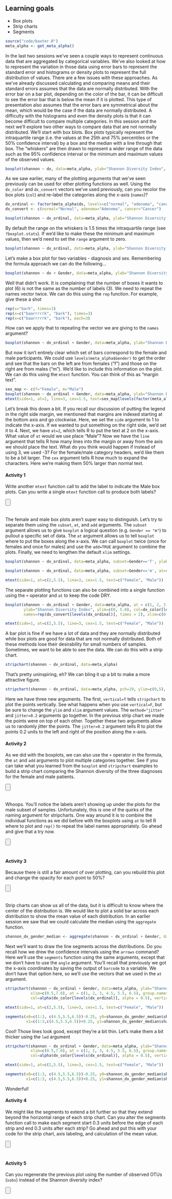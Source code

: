 ## Learning goals

* Box plots
*	Strip charts
* Segments


```r
source("code/baxter.R")
meta_alpha <- get_meta_alpha()
```

In the last two sessions we've seen a couple ways to represent continuous data that are aggregated by categorical variables. We've also looked at how to represent the variation in those data using error bars to represent the standard error and histograms or density plots to represent the full distribution of values. There are a few issues with these approaches. As we've already discussed calculating and comparing means and their standard errors assumes that the data are normally distributed. With the error bar on a bar plot, depending on the color of the bar, it can be difficult to see the error bar that is below the mean if it is plotted. This type of presentation also assumes that the error bars are symmetrical about the mean, which would be the case if the data are normally distributed. A difficulty with the histograms and even the density plots is that it can become difficult to compare multiple categories. In this session and the next we'll explore two other ways to compare data that are not normally distributed. We'll start with box blots. Box plots typically represent the intraquartile range (i.e. the values at the 25th and 75% percentiles or the 50% confidence interval) by a box and the median with a line through that box. The "whiskers" are then drawn to represent a wider range of the data such as the 95% confidence interval or the minimum and maximum values of the observed values.

```r
boxplot(shannon ~ dx, data=meta_alpha, ylab="Shannon Diversity Index", ylim=c(0, 5.0))
```

As we saw earlier, many of the plotting arguments that we've seen previously can be used for other plotting functions as well. Using the `dx_color` and `dx_convert` vectors we've used previously, can you recolor the box plots (`col`) and re-label the categories along the x-axis (`names`)?

```r
dx_ordinal <- factor(meta_alpha$dx, levels=c("normal", "adenoma", "cancer"))
dx_convert <- c(normal="Normal", adenoma="Adenoma", cancer="Cancer")

boxplot(shannon ~ dx_ordinal, data=meta_alpha, ylab="Shannon Diversity Index", ylim=c(0, 5.0), col=dx_color[levels(dx_ordinal)], names=dx_convert[levels(dx_ordinal)])
```

By default the range on the whiskers is 1.5 times the intraquartile range (see `?boxplot.stats`). If we'd like to make these the minimum and maximum values, then we'd need to set the `range` argument to zero.

```r
boxplot(shannon ~ dx_ordinal, data=meta_alpha, ylab="Shannon Diversity Index", ylim=c(0, 5.0), col=dx_color[levels(dx_ordinal)], names=dx_convert[levels(dx_ordinal)], range=0)
```


Let's make a box plot for two variables - diagnosis and sex. Remembering the formula approach we can do the following...

```r
boxplot(shannon ~ dx + Gender, data=meta_alpha, ylab="Shannon Diversity Index", ylim=c(0, 5.0), col=dx_color[levels(dx_ordinal)], names=dx_convert[levels(dx_ordinal)])
```

Well that didn't work. It is complaining that the number of boxes it wants to plot (6) is not the same as the number of labels (3). We need to repeat the names vector twice. We can do this using the `rep` function. For example, give these a shot

```r
rep(x="bark", times=3)
rep(x=c("baarrrrrk", "bark"), times=3)
rep(x=c("baarrrrrk", "bark"), each=3)
```

How can we apply that to repeating the vector we are giving to the `names` argument?

```r
boxplot(shannon ~ dx_ordinal + Gender, data=meta_alpha, ylab="Shannon Diversity Index", ylim=c(0, 5.0), col=dx_color[levels(dx_ordinal)], names=rep(dx_convert[levels(dx_ordinal)], times=2) )
```

But now it isn't entirely clear which set of bars correspond to the female and male participants. We could use `levels(meta_alpha$Gender)` to get the order and see that the bars on the left are from females ("f") and those on the right are from males ("m"). We'd like to include this information on the plot. We can do this using the `mtext` function. You can think of this as "margin text".

```r
sex_map <- c(f="Female", m="Male")
boxplot(shannon ~ dx_ordinal + Gender, data=meta_alpha, ylab="Shannon Diversity Index", ylim=c(0, 5.0), col=dx_color[levels(dx_ordinal)], names=rep(dx_convert[levels(dx_ordinal)], times=2) )
mtext(side=1, at=2, line=3, cex=1.5, text=sex_map[levels(factor(meta_alpha$Gender))[1]])
```

Let's break this down a bit. If you recall our discussion of putting the legend in the right side margin, we mentioned that margins are indexed starting at the bottom axis and go clockwise. Here, we set the `side` argument to 1 to indicate the x-axis. If we wanted to put something on the right side, we'd set it to 4. Next, we have `at=2`, which tells R to put the text at 2 on the x-axis. What value of `at` would we use place "Male"? Now we have the `line` argument that tells R how many lines into the margin or away from the axis we should place the text. What do you think would happen if instead of using 3, we used -3? For the female/male category headers, we'd like them to be a bit larger. The `cex` argument tells R how much to expand the characters. Here we're making them 50% larger than normal text.

#### Activity 1
Write another `mtext` function call to add the label to indicate the Male box plots. Can you write a single `mtext` function call to produce both labels?

<input type=button class=hideshow style="margin-bottom: 20px"></input>
<div style="display: none">

```r
boxplot(shannon ~ dx_ordinal + Gender, data=meta_alpha, ylab="Shannon Diversity Index", ylim=c(0, 5.0), col=dx_color[levels(dx_ordinal)], names=rep(dx_convert[levels(dx_ordinal)], times=2) )

mtext(side=1, at=c(2,5), line=3, cex=1.5, text=sex_map[levels(factor(meta_alpha$Gender))])
```
</div>

The female and male box plots aren't super easy to distinguish. Let's try to separate them using the `subset`, `at`, and `add` arguments. The `subset` argument allows us to give `boxplot` a logical question (e.g. `Gender == "m"`) to pullout a specific set of data. The `at` argument allows us to tell `boxplot` where to put the boxes along the x-axis. We can call `boxplot` twice (once for females and once for males) and use the `add=TRUE` argument to combine the plots. Finally, we need to lengthen the default `xlim` settings.

```r
boxplot(shannon ~ dx_ordinal, data=meta_alpha, subset=Gender=='f', ylab="Shannon Diversity Index", ylim=c(0, 5.0), col=dx_color[levels(dx_ordinal)], names=dx_convert[levels(dx_ordinal)], xlim=c(0.5,7.0))

boxplot(shannon ~ dx_ordinal, data=meta_alpha, subset=Gender=='m', at=seq(from=4.5,6.5,1), col=dx_color[levels(dx_ordinal)], names=dx_convert[levels(dx_ordinal)], add=T)

mtext(side=1, at=c(2,5.5), line=3, cex=1.5, text=c("Female", "Male"))
```



The separate plotting functions can also be combined into a single function using the `+` operator and `at` to keep the code DRY.

```r
boxplot(shannon ~ dx_ordinal + Gender, data=meta_alpha, at = c(1, 2, 3, 4.5, 5.5, 6.5),
        ylab="Shannon Diversity Index", ylim=c(0, 5.0), col=dx_color[levels(dx_ordinal)],
        names=rep(dx_convert[levels(dx_ordinal)], times = 2), xlim=c(0.5,7.0))

mtext(side=1, at=c(2,5.5), line=3, cex=1.5, text=c("Female", "Male"))
```



A bar plot is fine if we have a lot of data and they are normally distributed while box plots are good for data that are not normally distributed. Both of these methods lose their desirability for small numbers of samples. Sometimes, we want to be able to see the data. We can do this with a strip chart.

```r
stripchart(shannon ~ dx_ordinal, data=meta_alpha)
```

That's pretty uninspiring, eh? We can bling it up a bit to make a more attractive figure.

```r
stripchart(shannon ~ dx_ordinal, data=meta_alpha, pch=19, ylim=c(0,5), group.names=dx_convert[levels(dx_ordinal)], col=dx_color[levels(dx_ordinal)], vertical=T, method="jitter", jitter=0.2)
```

Here we have three new arguments. The first, `vertical=T` tells `stripchart` to plot the points vertically. See what happens when you use `vertical=F`, but be sure to change the `ylim` and `xlim` argument values. The `method="jitter"` and `jitter=0.2` arguments go together. In the previous strip chart we made the points were on top of each other. Together these two arguments allow us to randomly jitter the points. The `jitter=0.2` argument tells R to plot the points 0.2 units to the left and right of the position along the x-axis.


#### Activity 2
As we did with the boxplots, we can also use the `+` operator in the formula, the `at` and `add` arguments to plot multiple categories together. See if you can take what you learned from the `boxplot` and `stripchart` examples to build a strip chart comparing the Shannon diversity of the three diagnoses for the female and male patients.

<input type=button class=hideshow style="margin-bottom: 20px"></input>
<div style="display: none">

```r
stripchart(shannon ~ dx_ordinal, data=meta_alpha, subset=Gender=='f', ylab="Shannon Diversity Index", ylim=c(0, 5.0), col=dx_color[levels(dx_ordinal)], group.names=dx_convert[levels(dx_ordinal)], xlim=c(0.5,7.0), vertical=T, method="jitter", jitter=0.2, pch=19)

stripchart(shannon ~ dx_ordinal, data=meta_alpha, subset=Gender=='m', at=seq(from=4.5,to=6.5,by=1), col=dx_color[levels(dx_ordinal)], group.names=dx_convert[levels(dx_ordinal)], vertical=T, method="jitter", jitter=0.2, pch=19, add=T)

mtext(side=1, at=c(2,5.5), line=3, cex=1.5, text=c("Female", "Male"))
```
</div>

Whoops. You'll notice the labels aren't showing up under the plots for the male subset of samples. Unfortunately, this is one of the quirks of the naming argument for stripcharts. One way around it is to combine the individual functions as we did before with the boxplots using `at` to tell R where to plot and `rep()` to repeat the label names appropriately.  Go ahead and give that a try now.

<input type=button class=hideshow style="margin-bottom: 20px"></input>
<div style="display: none">

```r
stripchart(shannon ~ dx_ordinal + Gender, data=meta_alpha, ylab="Shannon Diversity Index", pch=19, ylim=c(0,5.0),
           xlim=c(0.5,7.0), at = c(1, 2, 3, 4.5, 5.5, 6.5), group.names=rep(dx_convert[levels(dx_ordinal)], times = 2),
           col=dx_color[levels(dx_ordinal)], vertical=T, method="jitter", jitter=0.2)

mtext(side=1, at=c(2,5.5), line=3, cex=1.5, text=c("Female", "Male"))
```
</div>

#### Activity 3
Because there is still a fair amount of over plotting, can you rebuild this plot and change the opacity for each point to 50%?

<input type=button class=hideshow style="margin-bottom: 20px"></input>
<div style="display: none">

```r
library('scales')

stripchart(shannon ~ dx_ordinal + Gender, data=meta_alpha, ylab="Shannon Diversity Index", pch=19, ylim=c(0,5.0),
           xlim=c(0.5,7.0), at = c(1, 2, 3, 4.5, 5.5, 6.5), group.names=rep(dx_convert[levels(dx_ordinal)], times = 2),
           col=alpha(dx_color[levels(dx_ordinal)], alpha = 0.5), vertical=T, method="jitter", jitter=0.2)

mtext(side=1, at=c(2,5.5), line=3, cex=1.5, text=c("Female", "Male"))
```
</div>

Strip charts can show us all of the data, but it is difficult to know where the center of the distribution is. We would like to plot a solid bar across each distribution to show the mean value of each distribution. In an earlier session we saw that we could calculate the median using the `aggregate` function.

```r
shannon_dx_gender_median <- aggregate(shannon ~ dx_ordinal + Gender, data=meta_alpha, FUN=median)
```

Next we'll want to draw the line segments across the distributions. Do you recall how we drew the confidence intervals using the `arrows` command? Here we'll use the `segments` function using the same arguments, except that we don't have to use the `angle` argument. You'll recall that previously we got the x-axis coordinates by saving the output of `barcode` to a variable. We don't have that option here, so we'll use the vectors that we used in the `at` argument.

```r
stripchart(shannon ~ dx_ordinal + Gender, data=meta_alpha, ylab="Shannon Diversity Index", pch=19, ylim=c(0,5.0),
           xlim=c(0.5,7.0), at = c(1, 2, 3, 4.5, 5.5, 6.5), group.names=rep(dx_convert[levels(dx_ordinal)], times = 2),
           col=alpha(dx_color[levels(dx_ordinal)], alpha = 0.5), vertical=T, method="jitter", jitter=0.2)

mtext(side=1, at=c(2,5.5), line=3, cex=1.5, text=c("Female", "Male"))

segments(x0=c(1:3, c(4.5,5.5,6.5))-0.25, y0=shannon_dx_gender_median$shannon,
         x1=c(1:3,c(4.5,5.5,6.5))+0.25, y1=shannon_dx_gender_median$shannon)
```

Cool! Those lines look good, except they're a bit thin. Let's make them a bit thicker using the `lwd` argument

```r
stripchart(shannon ~ dx_ordinal + Gender, data=meta_alpha, ylab="Shannon Diversity Index", pch=19, ylim=c(0,5.0),
           xlim=c(0.5,7.0), at = c(1, 2, 3, 4.5, 5.5, 6.5), group.names=rep(dx_convert[levels(dx_ordinal)], times = 2),
           col=alpha(dx_color[levels(dx_ordinal)], alpha = 0.5), vertical=T, method="jitter", jitter=0.2)

mtext(side=1, at=c(2,5.5), line=3, cex=1.5, text=c("Female", "Male"))

segments(x0=c(1:3, c(4.5,5.5,6.5))-0.25, y0=shannon_dx_gender_median$shannon,
         x1=c(1:3, c(4.5,5.5,6.5))+0.25, y1=shannon_dx_gender_median$shannon, lwd = 5)
```

Wonderful!


#### Activity 4
We might like the segments to extend a bit further so that they extend beyond the horizontal range of each strip chart. Can you alter the segments function call to make each segment start 0.3 units before the edge of each strip and end 0.3 units after each strip? Go ahead and put this with your code for the strip chart, axis labeling, and calculation of the mean value.

<input type=button class=hideshow style="margin-bottom: 20px"></input>
<div style="display: none">

```r
library('scales')

stripchart(shannon ~ dx_ordinal + Gender, data=meta_alpha, ylab="Shannon Diversity Index", pch=19, ylim=c(0,5.0),
           xlim=c(0.5,7.0), at = c(1, 2, 3, 4.5, 5.5, 6.5), group.names=rep(dx_convert[levels(dx_ordinal)], times = 2),
           col=alpha(dx_color[levels(dx_ordinal)], alpha = 0.5), vertical=T, method="jitter", jitter=0.2)

mtext(side=1, at=c(2,5.5), line=3, cex=1.5, text=c("Female", "Male"))

segments(x0=c(1:3, c(4.5,5.5,6.5))-0.3, y0=shannon_dx_gender_median$shannon,
         x1=c(1:3, c(4.5,5.5,6.5))+0.3, y1=shannon_dx_gender_median$shannon, lwd = 5)
```
</div>


#### Activity 5
Can you regenerate the previous plot using the number of observed OTUs (`sobs`) instead of the Shannon diversity index?

<input type=button class=hideshow style="margin-bottom: 20px"></input>
<div style="display: none">

```r
library('scales')

sobs_dx_gender_median <- aggregate(sobs ~ dx + Gender, data=meta_alpha, FUN=median)

stripchart(sobs ~ dx_ordinal + Gender, data=meta_alpha, ylab="Number of Observed OTUs", pch=19, ylim=c(0,400),
           xlim=c(0.5,7.0), at = c(1, 2, 3, 4.5, 5.5, 6.5), group.names=rep(dx_convert[levels(dx_ordinal)], times = 2),
           col=alpha(dx_color[levels(dx_ordinal)], alpha = 0.5), vertical=T, method="jitter", jitter=0.2)

mtext(side=1, at=c(2,5.5), line=3, cex=1.5, text=c("Female", "Male"))

segments(x0=c(1:3, c(4.5,5.5,6.5))-0.3, y0=sobs_dx_gender_median$sobs,
         x1=c(1:3, c(4.5,5.5,6.5))+0.3, y1=sobs_dx_gender_median$sobs, lwd=5)
```
</div>




<script>
$( "input.hideshow" ).each( function ( index, button ) {
  button.value = 'Show an answer';
  $( button ).click( function () {
    var target = this.nextSibling ? this : this.parentNode;
    target = target.nextSibling.nextSibling;
    if ( target.style.display == 'block' || target.style.display == '' ) {
      target.style.display = 'none';
      this.value = 'Show an answer';
    } else {
      target.style.display = 'block';
      this.value = 'Hide answer';
    }
  } );
} );
</script>
